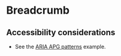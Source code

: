 
<Meta of={Breadcrumb} />

# Breadcrumb

## Accessibility considerations
- See the [ARIA APG patterns](https://www.w3.org/WAI/ARIA/apg/patterns/breadcrumb/examples/breadcrumb/) example.

<Canvas of={Breadcrumb.Breadcrumb} />
